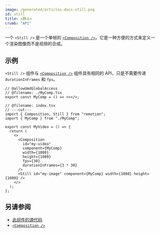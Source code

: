 ```yaml
---
image: /generated/articles-docs-still.png
id: still
title: <静止>
crumb: "API"
---
```


一个 `<Still />` 是一个单帧的 [`<Composition />`](/docs/composition)。它是一种方便的方式来定义一个渲染图像而不是视频的合成。

## 示例

`<Still />` 组件与 [`<Composition />`](/docs/composition) 组件具有相同的 API，只是不需要传递 `durationInFrames` 和 `fps`。

```tsx twoslash
// @allowUmdGlobalAccess
// @filename: ./MyComp.tsx
export const MyComp = () => <></>;

// @filename: index.tsx
// ---cut---
import { Composition, Still } from "remotion";
import { MyComp } from "./MyComp";

export const MyVideo = () => {
  return (
    <>
      <Composition
        id="my-video"
        component={MyComp}
        width={1080}
        height={1080}
        fps={30}
        durationInFrames={3 * 30}
      />
      <Still id="my-image" component={MyComp} width={1080} height={1080} />
    </>
  );
};
```

## 另请参阅

- [此组件的源代码](https://github.com/remotion-dev/remotion/blob/main/packages/core/src/Still.tsx)
- [`<Composition />`](/docs/composition)


